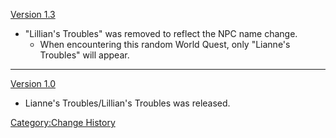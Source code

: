 [[Version 1.3]]
*"Lillian's Troubles" was removed to reflect the NPC name change.
**When encountering this random World Quest, only "Lianne's Troubles" will appear.
----
[[Version 1.0]]
*Lianne's Troubles/Lillian's Troubles was released.
<noinclude>[[Category:Change History]]</noinclude>